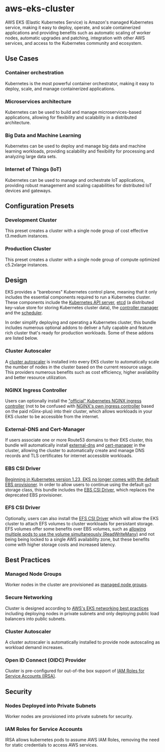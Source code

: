 # aws-eks-cluster
AWS EKS (Elastic Kubernetes Service) is Amazon's managed Kubernetes service, making it easy to deploy, operate, and scale containerized applications and providing benefits such as automatic scaling of worker nodes, automatic upgrades and patching, integration with other AWS services, and access to the Kubernetes community and ecosystem.

## Use Cases
### Container orchestration
Kubernetes is the most powerful container orchestrator, making it easy to deploy, scale, and manage containerized applications.
### Microservices architecture
Kubernetes can be used to build and manage microservices-based applications, allowing for flexibility and scalability in a distributed architecture.
### Big Data and Machine Learning
Kubernetes can be used to deploy and manage big data and machine learning workloads, providing scalability and flexibility for processing and analyzing large data sets.
### Internet of Things (IoT)
Kubernetes can be used to manage and orchestrate IoT applications, providing robust management and scaling capabilities for distributed IoT devices and gateways.

## Configuration Presets
### Development Cluster
This preset creates a cluster with a single node group of cost effective t3.medium instances.
### Production Cluster
This preset creates a cluster with a single node group of compute optimized c5.2xlarge instances.

## Design
EKS provides a "barebones" Kubernetes control plane, meaning that it only includes the essential components required to run a Kubernetes cluster. These components include the [Kubernetes API server](https://kubernetes.io/docs/concepts/overview/components/#kube-apiserver), [etcd](https://kubernetes.io/docs/concepts/overview/components/#etcd) (a distributed key-value store for storing Kubernetes cluster data), the [controller manager](https://kubernetes.io/docs/concepts/overview/components/#kube-controller-manager) and the [scheduler](https://kubernetes.io/docs/concepts/overview/components/#kube-scheduler).

In order simplify deploying and operating a Kubernetes cluster, this bundle includes numerous optional addons to deliver a fully capable and feature rich cluster that's ready for production workloads. Some of these addons are listed below.

### Cluster Autoscaler
A [cluster autoscaler](https://docs.aws.amazon.com/eks/latest/userguide/autoscaling.html#cluster-autoscaler) is installed into every EKS cluster to automatically scale the number of nodes in the cluster based on the current resource usage. This providers numerous benefits such as cost efficiency, higher availability and better resource utilization.
### NGINX Ingress Controller
Users can optionally install the ["official" Kubernetes NGINX ingress controller](https://kubernetes.github.io/ingress-nginx/) (not to be confused with [NGINX's own ingress controller](https://docs.nginx.com/nginx-ingress-controller/) based on the paid nGinx-plus) into their cluster, which allows workloads in your EKS cluster to be accessible from the internet.
### External-DNS and Cert-Manager
If users associate one or more Route53 domains to their EKS cluster, this bundle will automatically install [external-dns](https://github.com/kubernetes-sigs/external-dns) and [cert-manager](https://cert-manager.io/docs/) in the cluster, allowing the cluster to automatically create and manage DNS records and TLS certificates for internet accessible workloads.
### EBS CSI Driver
[Beginning in Kubernetes version 1.23, EKS no longer comes with the default EBS provisioner](https://docs.aws.amazon.com/eks/latest/userguide/kubernetes-versions.html#kubernetes-1.23). In order to allow users to continue using the default `gp2` storage class, this bundle includes the [EBS CSI Driver](https://docs.aws.amazon.com/eks/latest/userguide/ebs-csi.html), which replaces the deprecated EBS provisioner.
### EFS CSI Driver
Optionally, users can also install the [EFS CSI Driver](https://docs.aws.amazon.com/eks/latest/userguide/efs-csi.html) which will allow the EKS cluster to attach EFS volumes to cluster workloads for persistant storage. EFS volumes offer some benefits over EBS volumes, such as [allowing multiple pods to use the volume simultaneously (ReadWriteMany)](https://kubernetes.io/docs/concepts/storage/persistent-volumes/#access-modes) and not being being locked to a single AWS availability zone, but these benefits come with higher storage costs and increased latency.

## Best Practices
### Managed Node Groups
Worker nodes in the cluster are provisioned as [managed node groups](https://docs.aws.amazon.com/eks/latest/userguide/managed-node-groups.html).
### Secure Networking
Cluster is designed according to [AWS's EKS networking best practices](https://docs.aws.amazon.com/eks/latest/userguide/network_reqs.html) including deploying nodes in private subnets and only deploying public load balancers into public subnets.
### Cluster Autoscaler
A cluster autoscaler is automatically installed to provide node autoscaling as workload demand increases.
### Open ID Connect (OIDC) Provider
Cluster is pre-configured for out-of-the box support of [IAM Roles for Service Accounts (IRSA)](https://docs.aws.amazon.com/eks/latest/userguide/iam-roles-for-service-accounts.html).


## Security
### Nodes Deployed into Private Subnets
Worker nodes are provisioned into private subnets for security.
### IAM Roles for Service Accounts
IRSA allows kubernetes pods to assume AWS IAM Roles, removing the need for static credentials to access AWS services.
